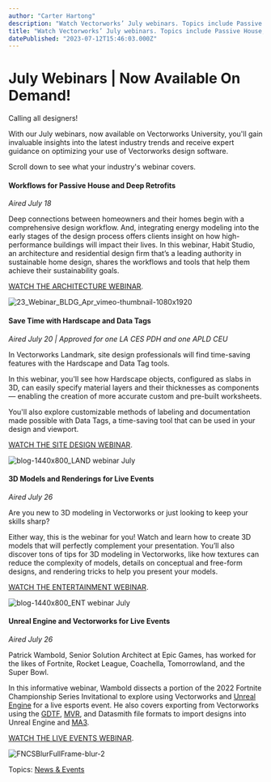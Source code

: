 ```yaml
---
author: "Carter Hartong"
description: "Watch Vectorworks’ July webinars. Topics include Passive House, site design tips, and 3D modeling."
title: "Watch Vectorworks’ July webinars. Topics include Passive House, site design tips, and 3D modeling." 
datePublished: "2023-07-12T15:46:03.000Z"
---
```

# July Webinars | Now Available On Demand!

Calling all designers!

With our July webinars, now available on Vectorworks University, you'll gain invaluable insights into the latest industry trends and receive expert guidance on optimizing your use of Vectorworks design software.

Scroll down to see what your industry's webinar covers.

#### Workflows for Passive House and Deep Retrofits

_Aired July 18_

Deep connections between homeowners and their homes begin with a comprehensive design workflow. And, integrating energy modeling into the early stages of the design process offers clients insight on how high-performance buildings will impact their lives. In this webinar, Habit Studio, an architecture and residential design firm that’s a leading authority in sustainable home design, shares the workflows and tools that help them achieve their sustainability goals.

[WATCH THE ARCHITECTURE WEBINAR](https://university.vectorworks.net/course/view.php?id=2624).

![23_Webinar_BLDG_Apr_vimeo-thumbnail-1080x1920](https://blog.vectorworks.net/hs-fs/hubfs/Blog%20Images/230710_July%20Webinar/23_Webinar_BLDG_Apr_vimeo-thumbnail-1080x1920.png?width=1440&height=810&name=23_Webinar_BLDG_Apr_vimeo-thumbnail-1080x1920.png)

#### Save Time with Hardscape and Data Tags

_Aired July 20 | Approved for one LA CES PDH and one APLD CEU_

In Vectorworks Landmark, site design professionals will find time-saving features with the Hardscape and Data Tag tools.

In this webinar, you'll see how Hardscape objects, configured as slabs in 3D, can easily specify material layers and their thicknesses as components — enabling the creation of more accurate custom and pre-built worksheets.

You'll also explore customizable methods of labeling and documentation made possible with Data Tags, a time-saving tool that can be used in your design and viewport.

[WATCH THE SITE DESIGN WEBINAR](https://university.vectorworks.net/course/view.php?id=2004).

![blog-1440x800_LAND webinar July](https://blog.vectorworks.net/hs-fs/hubfs/Blog%20Images/230710_July%20Webinar/blog-1440x800_LAND%20webinar%20July.png?width=1440&height=800&name=blog-1440x800_LAND%20webinar%20July.png)

#### 3D Models and Renderings for Live Events

_Aired July 26_

Are you new to 3D modeling in Vectorworks or just looking to keep your skills sharp? 

Either way, this is the webinar for you! Watch and learn how to create 3D models that will perfectly complement your presentation. You’ll also discover tons of tips for 3D modeling in Vectorworks, like how textures can reduce the complexity of models, details on conceptual and free-form designs, and rendering tricks to help you present your models.

[WATCH THE ENTERTAINMENT WEBINAR](https://university.vectorworks.net/course/view.php?id=2366).

![blog-1440x800_ENT webinar July](https://blog.vectorworks.net/hs-fs/hubfs/Blog%20Images/230710_July%20Webinar/blog-1440x800_ENT%20webinar%20July.png?width=1440&height=800&name=blog-1440x800_ENT%20webinar%20July.png)

#### Unreal Engine and Vectorworks for Live Events

_Aired July 26_

Patrick Wambold, Senior Solution Architect at Epic Games, has worked for the likes of Fortnite, Rocket League, Coachella, Tomorrowland, and the Super Bowl.

In this informative webinar, Wambold dissects a portion of the 2022 Fortnite Championship Series Invitational to explore using Vectorworks and [Unreal Engine](https://www.vectorworks.net/community/partner-network/find-partner/epic-games) for a live esports event. He also covers exporting from Vectorworks using the [GDTF](https://gdtf-share.com/), [MVR](https://gdtf-share.com/), and Datasmith file formats to import designs into Unreal Engine and [MA3](https://www.vectorworks.net/community/partner-network/find-partner/ma-lighting-international).

[WATCH THE LIVE EVENTS WEBINAR](https://university.vectorworks.net/course/view.php?id=2620).

![FNCSBlurFullFrame-blur-2](https://blog.vectorworks.net/hs-fs/hubfs/Blog%20Images/230614_June%20Webinars%20Register/FNCSBlurFullFrame-blur-2.jpg?width=1440&height=810&name=FNCSBlurFullFrame-blur-2.jpg)

 Topics: [News & Events](https://blog.vectorworks.net/topic/news-events) 

 